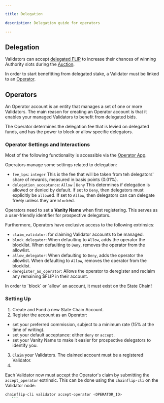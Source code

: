 ```yaml
---

title: Delegation

description: Delegation guide for operators

---
```



## Delegation

Validators can accept [delegated FLIP](/protocol/delegation) to increase their chances of winning Authority slots during the [Auction](/validators/validator-auctions-bonds-and-rewards).

In order to start benefitting from delegated stake, a Validator must be linked to an [Operator](#operators).


## Operators

An Operator account is an entity that manages a set of one or more Validators. The main reason for creating an Operator account is that it enables your managed Validators to benefit from delegated bids.

The Operator determines the delegation fee that is levied on delegated funds, and has the power to block or allow specific delegators.

### Operator Settings and Interactions

Most of the following functionality is accessible via the [Operator App](https://auctions.chainflip.io/operators).

Operators manage some settings related to delegation:

- `fee_bps`: `integer`
This is the fee that will be taken from teh delegators' share of rewards, measured in basis points (0.01%).
- `delegation_acceptance`: `Allow` | `Deny`
This determines if delegation is allowed or denied by default. If set to `Deny`, then delegators must explicitly be `allow`ed. If set to `Allow`, then delegators can can delegate freely unless they are `block`ed.

Operators need to set a **Vanity Name** when first registering. This serves as a user-friendly identifier for prospective delegators.

Furthermore, Operators have exclusive access to the following extrinsics:

- `claim_validator`: for claiming Validator accounts to be managed.
- `block_delegator`:
When defaulting to `Allow`, adds the operator the blocklist.
When defaulting to `Deny`, removes the operator from the allowlist.
- `allow_delegator`:
When defaulting to `Deny`, adds the operator the allowlist.
When defaulting to `Allow`, removes the operator from the blocklist.
- `deregister_as_operator`: Allows the operator to deregister and reclaim any remaining $FLIP in their account.

<Callout type="info">
    In order to `block` or `allow` an account, it must exist on the State Chain!
</Callout>

### Setting Up

1. Create and Fund a new State Chain Account.
2. Register the account as an Operator:
 - set your preferred commission, subject to a minimum rate (15% at the time of writing).
 - set your default acceptance: either `deny` or `accept`.
 - set your Vanity Name to make it easier for prospective delegators to identify you.
3. `Claim` your Validators. The claimed account must be a registered Validator.
4.
Each Validator now must accept the Operator's claim by submitting the `accept_operator` extrinsic. This can be done using the `chainflip-cli` on the Validator node:

 ```sh
 chainflip-cli validator accept-operator <OPERATOR_ID>
    ```

